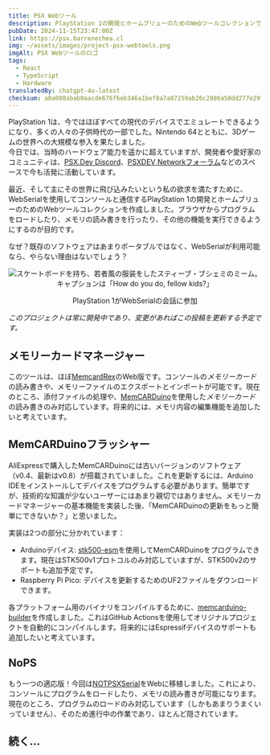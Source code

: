 ```yaml
---
title: PSX Webツール
description: PlayStation 1の開発とホームブリューのためのWebツールコレクションで、WebSerialを使用してコンソールとやり取りします。
pubDate: 2024-11-15T23:47:00Z
link: https://psx.barrenechea.cl
img: ~/assets/images/project-psx-webtools.png
imgAlt: PSX Webツールのロゴ
tags:
  - React
  - TypeScript
  - Hardware
translatedBy: chatgpt-4o-latest
checksum: a0a008abab0aacde676f6eb346a1bef8a7a87259ab26c2886a50dd277e29fb01
---
```



PlayStation 1は、今ではほぼすべての現代のデバイスでエミュレートできるようになり、多くの人々の子供時代の一部でした。Nintendo 64とともに、3Dゲームの世界への大規模な参入を果たしました。  
今日では、当時のハードウェア能力を遥かに超えていますが、開発者や愛好家のコミュニティは、[PSX.Dev Discord](https://www.psx.dev)、[PSXDEV Networkフォーラム](https://www.psxdev.net)などのスペースで今も活発に活動しています。

最近、そして主にその世界に飛び込みたいという私の欲求を満たすために、WebSerialを使用してコンソールと通信するPlayStation 1の開発とホームブリューのためのWebツールコレクションを作成しました。ブラウザからプログラムをロードしたり、メモリの読み書きを行ったり、その他の機能を実行できるようにするのが目的です。

なぜ？既存のソフトウェアはあまりポータブルではなく、WebSerialが利用可能なら、やらない理由はないでしょう？

<div align="center">
  <Image
    src={FellowKids}
    alt="スケートボードを持ち、若者風の服装をしたスティーブ・ブシェミのミーム。キャプションは「How do you do, fellow kids?」"
    format="webp"
  />
  <p class="italic">PlayStation 1がWebSerialの会話に参加</p>
</div>

_このプロジェクトは常に開発中であり、変更があればこの投稿を更新する予定です。_

## メモリーカードマネージャー

このツールは、ほぼ[MemcardRex](https://github.com/ShendoXT/memcardrex)のWeb版です。コンソールの*メモリーカード*の読み書きや、メモリーファイルのエクスポートとインポートが可能です。現在のところ、添付ファイルの処理や、[MemCARDuino](https://github.com/ShendoXT/memcarduino)を使用した*メモリーカード*の読み書きのみ対応しています。将来的には、メモリ内容の編集機能を追加したいと考えています。

## MemCARDuinoフラッシャー

AliExpressで購入したMemCARDuinoには古いバージョンのソフトウェア（v0.4、最新はv0.8）が搭載されていました。これを更新するには、Arduino IDEをインストールしてデバイスをプログラムする必要があります。簡単ですが、技術的な知識が少ないユーザーにはあまり親切ではありません。メモリーカードマネージャーの基本機能を実装した後、「MemCARDuinoの更新をもっと簡単にできないか？」と思いました。

実装は2つの部分に分かれています：

- Arduinoデバイス: [stk500-esm](https://github.com/barrenechea/stk500-esm)を使用してMemCARDuinoをプログラムできます。現在はSTK500v1プロトコルのみ対応していますが、STK500v2のサポートも追加予定です。
- Raspberry Pi Pico: デバイスを更新するためのUF2ファイルをダウンロードできます。

各プラットフォーム用のバイナリをコンパイルするために、[memcarduino-builder](https://github.com/barrenechea/memcarduino-builder)を作成しました。これはGitHub Actionsを使用してオリジナルプロジェクトを自動的にコンパイルします。将来的にはEspressifデバイスのサポートも追加したいと考えています。

## NoPS

もう一つの適応版！今回は[NOTPSXSerial](https://github.com/leafy-psx/NOTPSXSerial)をWebに移植しました。これにより、コンソールにプログラムをロードしたり、メモリの読み書きが可能になります。現在のところ、プログラムのロードのみ対応しています（しかもあまりうまくいっていません）、そのため進行中の作業であり、ほとんど隠されています。

## 続く...
